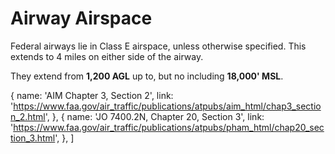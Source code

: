 

# Airway Airspace

Federal airways lie in Class E airspace, unless otherwise specified. This
extends to 4 miles on either side of the airway.

They extend from **1,200 AGL** up to, but no including **18,000' MSL**.

  {
    name: 'AIM Chapter 3, Section 2',
    link: 'https://www.faa.gov/air_traffic/publications/atpubs/aim_html/chap3_section_2.html',
  },
  {
    name: 'JO 7400.2N, Chapter 20, Section 3',
    link: 'https://www.faa.gov/air_traffic/publications/atpubs/pham_html/chap20_section_3.html',
  },
]
